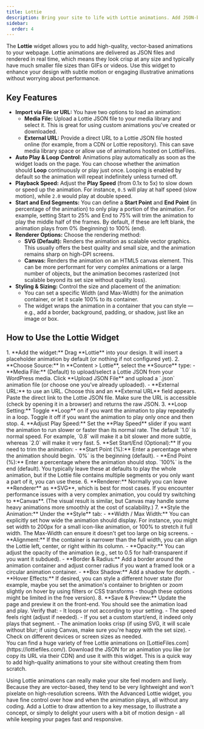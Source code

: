 ```yaml
---
title: Lottie
description: Bring your site to life with Lottie animations. Add JSON-based animations that are lightweight and scalable, with options for looping, speed, and rendering modes.
sidebar:
  order: 4
---
```



The **Lottie** widget allows you to add high-quality, vector-based animations to your webpage. Lottie animations are delivered as JSON files and rendered in real time, which means they look crisp at any size and typically have much smaller file sizes than GIFs or videos. Use this widget to enhance your design with subtle motion or engaging illustrative animations without worrying about performance.

## Key Features

- **Import via File or URL:** You have two options to load an animation:
  - **Media File:** Upload a Lottie JSON file to your media library and select it. This is great for using custom animations you've created or downloaded.
  - **External URL:** Provide a direct URL to a Lottie JSON file hosted online (for example, from a CDN or Lottie repository). This can save media library space or allow use of animations hosted on LottieFiles.
- **Auto Play & Loop Control:** Animations play automatically as soon as the widget loads on the page. You can choose whether the animation should **Loop** continuously or play just once. Looping is enabled by default so the animation will repeat indefinitely unless turned off.
- **Playback Speed:** Adjust the **Play Speed** (from 0.1x to 5x) to slow down or speed up the animation. For instance, `0.5` will play at half speed (slow motion), while `2.0` would play at double speed.
- **Start and End Segments:** You can define a **Start Point** and **End Point** (in percentage of the animation) to only play a portion of the animation. For example, setting Start to 25% and End to 75% will trim the animation to play the middle half of the frames. By default, if these are left blank, the animation plays from 0% (beginning) to 100% (end).
- **Renderer Options:** Choose the rendering method:
  - **SVG (Default):** Renders the animation as scalable vector graphics. This usually offers the best quality and small size, and the animation remains sharp on high-DPI screens.
  - **Canvas:** Renders the animation on an HTML5 canvas element. This can be more performant for very complex animations or a large number of objects, but the animation becomes rasterized (not scalable beyond its set size without quality loss).
- **Styling & Sizing:** Control the size and placement of the animation:
  - You can set a specific Width (and Max-Width) for the animation container, or let it scale 100% to its container.
  - The widget wraps the animation in a container that you can style — e.g., add a border, background, padding, or shadow, just like an image or box.

## How to Use the Lottie Widget

<Steps>
1. **Add the widget:** Drag **Lottie** into your design. It will insert a placeholder animation by default (or nothing if not configured yet).
2. **Choose Source:** In **Content > Lottie**, select the **Source** type:
   - **Media File:** (Default) to upload/select a Lottie JSON from your WordPress media. Click **Upload JSON File** and upload a `.json` animation file (or choose one you've already uploaded).
   - **External URL:** to use an URL. Choose this and an **External URL** field appears. Paste the direct link to the Lottie JSON file. Make sure the URL is accessible (check by opening it in a browser) and returns the raw JSON.
3. **Loop Setting:** Toggle **Loop** on if you want the animation to play repeatedly in a loop. Toggle it off if you want the animation to play only once and then stop.
4. **Adjust Play Speed:** Set the **Play Speed** slider if you want the animation to run slower or faster than its normal rate. The default `1.0` is normal speed. For example, `0.8` will make it a bit slower and more subtle, whereas `2.0` will make it very fast.
5. **Set Start/End (Optional):** If you need to trim the animation:
   - **Start Point (%):** Enter a percentage where the animation should begin. `0%` is the beginning (default).
   - **End Point (%):** Enter a percentage where the animation should stop. `100%` is the end (default).
   You typically leave these at defaults to play the whole animation, but if the Lottie file contains multiple segments or you only want a part of it, you can use these.
6. **Renderer:** Normally you can leave **Renderer** as **SVG**, which is best for most cases. If you encounter performance issues with a very complex animation, you could try switching to **Canvas**. (The visual result is similar, but Canvas may handle some heavy animations more smoothly at the cost of scalability.)
7. **Style the Animation:** Under the **Style** tab:
   - **Width / Max Width:** You can explicitly set how wide the animation should display. For instance, you might set width to 200px for a small icon-like animation, or 100% to stretch it full width. The Max-Width can ensure it doesn't get too large on big screens.
   - **Alignment:** If the container is narrower than the full width, you can align the Lottie left, center, or right within its column.
   - **Opacity:** You can adjust the opacity of the animation (e.g., set to 0.5 for half-transparent if you want it subdued).
   - **Border & Radius:** Add a border around the animation container and adjust corner radius if you want a framed look or a circular animation container.
   - **Box Shadow:** Add a shadow for depth.
   - **Hover Effects:** If desired, you can style a different hover state (for example, maybe you set the animation's container to brighten or zoom slightly on hover by using filters or CSS transforms - though these options might be limited in the free version).
8. **Save & Preview:** Update the page and preview it on the front-end. You should see the animation load and play. Verify that:
   - It loops or not according to your setting.
   - The speed feels right (adjust if needed).
   - If you set a custom start/end, it indeed only plays that segment.
   - The animation looks crisp (if using SVG, it will scale without blur; if using Canvas, make sure you're happy with the set size).
   - Check on different devices or screen sizes as needed.
</Steps>

<Aside type="tip">
You can find a huge variety of free Lottie animations on [LottieFiles.com](https://lottiefiles.com/). Download the JSON for an animation you like (or copy its URL via their CDN) and use it with this widget. This is a quick way to add high-quality animations to your site without creating them from scratch.
</Aside>

Using Lottie animations can really make your site feel modern and lively. Because they are vector-based, they tend to be very lightweight and won't pixelate on high-resolution screens. With the Advanced Lottie widget, you have fine control over how and when the animation plays, all without any coding. Add a Lottie to draw attention to a key message, to illustrate a concept, or simply to delight your users with a bit of motion design - all while keeping your pages fast and responsive.